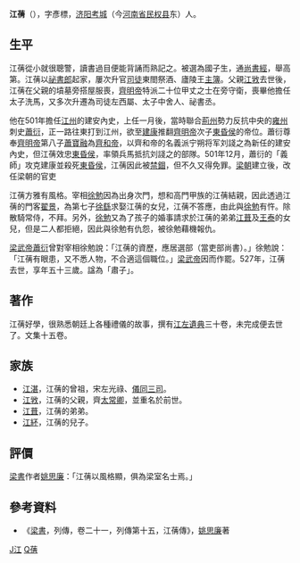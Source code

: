 '''江蒨'''（{{bd|475年||527年||CatIdx=Jiang,江}}），字彥標，[[濟陽郡|济阳]][[考城县|考城]]（今[[河南省|河南省]][[民权县|民权县]]东）人。

==生平==
江蒨從小就很聰警，讀書過目便能背誦而熟記之。被選為國子生，通[[尚書經|尚書經]]，舉高第。江蒨以[[祕書郎|祕書郎]]起家，屢次升官[[司徒|司徒]]東閤祭酒、廬陵王[[主簿|主簿]]。父親[[江敩|江敩]]去世後，江蒨在父親的墳墓旁搭屋服喪，[[齊明帝|齊明帝]]特派二十位甲丈之士在旁守衛，喪畢他擔任太子洗馬，又多次升遷為司徒左西屬、太子中舍人、祕書丞。

他在501年擔任[[江州|江州]]的建安內史，上任一月後，當時聯合[[荊州|荊州]]勢力反抗中央的[[雍州|雍州]]刺史[[蕭衍|蕭衍]]，正一路往東打到江州，欲至[[建康|建康]]推翻[[齊明帝|齊明帝]]次子[[東昏侯|東昏侯]]的帝位。蕭衍尊奉[[齊明帝|齊明帝]]第八子[[蕭寶融|蕭寶融]]為[[齊和帝|齊和帝]]，以齊和帝的名義派宁朔将军刘諓之為新任的建安內史，但江蒨效忠[[東昏侯|東昏侯]]，率領兵馬抵抗刘諓之的部隊。501年12月，蕭衍的「義師」攻克建康並殺死[[東昏侯|東昏侯]]，江蒨因此被[[禁錮|禁錮]]，但不久又得免罪。[[梁_(南朝)|梁朝]]建立後，改任梁朝的官吏

江蒨方雅有風格。宰相[[徐勉|徐勉]]因為出身次門，想和高門甲族的江蒨結親，因此透過江蒨的門客[[翟景|翟景]]，為第七子[[徐繇|徐繇]]求娶江蒨的女兒，江蒨不答應，由此與[[徐勉|徐勉]]有忤。除散騎常侍，不拜。另外，[[徐勉|徐勉]]又為了孩子的婚事請求於江蒨的弟弟[[江葺|江葺]]及[[王泰|王泰]]的女兒，但是二人都拒絕，因此與徐勉有仇怨，被徐勉藉機報仇。

[[梁武帝|梁武帝]][[蕭衍|蕭衍]]曾對宰相徐勉說：「江蒨的資歷，應居選部（當吏部尚書）。」徐勉說：「江蒨有眼患，又不悉人物，不合適這個職位。」[[梁武帝|梁武帝]]因而作罷。527年，江蒨去世，享年五十三歲。諡為「肅子」。

==著作==
江蒨好學，很熟悉朝廷上各種禮儀的故事，撰有[[江左遺典|江左遺典]]三十卷，未完成便去世了。文集十五卷。

==家族==
{{main|济阳江氏世系图}}

*[[江湛|江湛]]，江蒨的曾祖，宋左光祿、[[儀同三司|儀同三司]]。
*[[江敩|江敩]]，江蒨的父親，齊[[太常卿|太常卿]]，並重名於前世。
*[[江葺|江葺]]，江蒨的弟弟。
*[[江紑|江紑]]，江蒨的兒子。

==評價==
[[梁書|梁書]]作者[[姚思廉|姚思廉]]：「江蒨以風格顯，俱為梁室名士焉。」

==參考資料==
*《[[梁書|梁書]]，列傳，卷二十一，列傳第十五，江蒨傳》，[[姚思廉|姚思廉]]著

[[Category:南北朝作家|J江]]
[[Category:济阳江氏|Q蒨]]